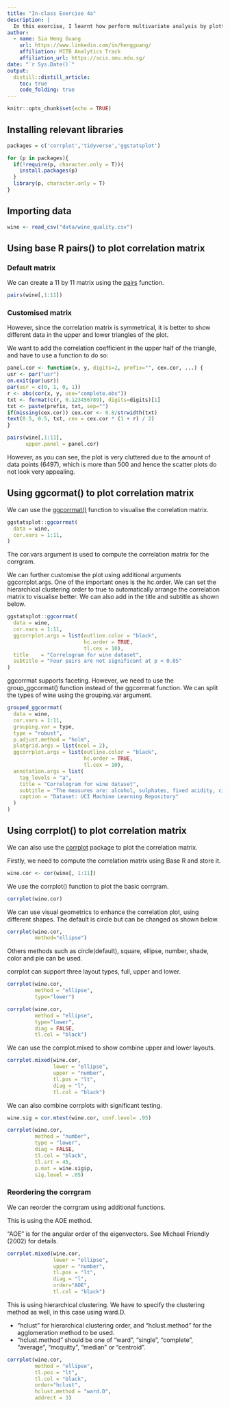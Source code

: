 ```yaml
---
title: "In-class Exercise 4a"
description: |
  In this exercise, I learnt how perform multivariate analysis by plotting a correlation plot in R
author:
  - name: Sia Heng Guang
    url: https://www.linkedin.com/in/hengguang/
    affiliation: MITB Analytics Track
    affiliation_url: https://scis.smu.edu.sg/
date: "`r Sys.Date()`"
output: 
  distill::distill_article:
    toc: true
    code_folding: true
---
```


```r
knitr::opts_chunk$set(echo = TRUE)
```

## Installing relevant libraries

```r
packages = c('corrplot','tidyverse','ggstatsplot')

for (p in packages){
  if(!require(p, character.only = T)){
    install.packages(p)
  }
  library(p, character.only = T)
}
```

## Importing data 

```r
wine <- read_csv("data/wine_quality.csv")
```

## Using base R pairs() to plot correlation matrix

### Default matrix

We can create a 11 by 11 matrix using the [pairs](https://stat.ethz.ch/R-manual/R-devel/library/graphics/html/pairs.html) function.

```r
pairs(wine[,1:11])
```

### Customised matrix

However, since the correlation matrix is symmetrical, it is better to show different data in the upper and lower triangles of the plot.

We want to add the correlation coefficient in the upper half of the triangle, and have to use a function to do so:

```r
panel.cor <- function(x, y, digits=2, prefix="", cex.cor, ...) {
usr <- par("usr")
on.exit(par(usr))
par(usr = c(0, 1, 0, 1))
r <- abs(cor(x, y, use="complete.obs"))
txt <- format(c(r, 0.123456789), digits=digits)[1]
txt <- paste(prefix, txt, sep="")
if(missing(cex.cor)) cex.cor <- 0.8/strwidth(txt)
text(0.5, 0.5, txt, cex = cex.cor * (1 + r) / 2)
}
```

```r
pairs(wine[,1:11], 
      upper.panel = panel.cor)
```

However, as you can see, the plot is very cluttered due to the amount of data points (6497), which is more than 500 and hence the scatter plots do not look very appealing.

## Using ggcormat() to plot correlation matrix

We can use the [ggcorrmat()](https://indrajeetpatil.github.io/ggstatsplot/reference/ggcorrmat.html) function to visualise the correlation matrix.

```r
ggstatsplot::ggcorrmat(
  data = wine, 
  cor.vars = 1:11,
)
```

The cor.vars argument is used to compute the correlation matrix for the corrgram.

We can further customise the plot using additional arguments ggcorrplot.args. One of the important ones is the hc.order. We can set the hierarchical clustering order to true to automatically arrange the correlation matrix to visualise better. We can also add in the title and subtitle as shown below.

```r
ggstatsplot::ggcorrmat(
  data = wine, 
  cor.vars = 1:11,
  ggcorrplot.args = list(outline.color = "black", 
                         hc.order = TRUE,
                         tl.cex = 10),
  title    = "Correlogram for wine dataset",
  subtitle = "Four pairs are not significant at p < 0.05"
)
```

ggcorrmat supports faceting. However, we need to use the group_ggcormat() function instead of the ggcorrmat function. We can split the types of wine using the grouping.var argument.

```r
grouped_ggcorrmat(
  data = wine,
  cor.vars = 1:11,
  grouping.var = type,
  type = "robust",
  p.adjust.method = "holm",
  plotgrid.args = list(ncol = 2),
  ggcorrplot.args = list(outline.color = "black", 
                         hc.order = TRUE,
                         tl.cex = 10),
  annotation.args = list(
    tag_levels = "a",
    title = "Correlogram for wine dataset",
    subtitle = "The measures are: alcohol, sulphates, fixed acidity, citric acid, chlorides, residual sugar, density, free sulfur dioxide and volatile acidity",
    caption = "Dataset: UCI Machine Learning Repository"
  )
)
```

## Using corrplot() to plot correlation matrix

We can also use the [corrplot](https://cran.r-project.org/web/packages/corrplot/vignettes/corrplot-intro.html) package to plot the correlation matrix.

Firstly, we need to compute the correlation matrix using Base R and store it.

```r
wine.cor <- cor(wine[, 1:11])
```

We use the corrplot() function to plot the basic corrgram.

```r
corrplot(wine.cor)
```

We can use visual geometrics to enhance the correlation plot, using different shapes. The default is circle but can be changed as shown below.

```r
corrplot(wine.cor,
         method="ellipse")
```

Others methods such as circle(default), square, ellipse, number, shade, color and pie can be used.

corrplot can support three layout types, full, upper and lower.

```r
corrplot(wine.cor, 
         method = "ellipse", 
         type="lower")
```

```r
corrplot(wine.cor, 
         method = "ellipse", 
         type="lower",
         diag = FALSE,
         tl.col = "black")
```

We can use the corrplot.mixed to show combine upper and lower layouts.

```r
corrplot.mixed(wine.cor, 
               lower = "ellipse", 
               upper = "number",
               tl.pos = "lt",
               diag = "l",
               tl.col = "black")
```

We can also combine corrplots with significant testing.

```r
wine.sig = cor.mtest(wine.cor, conf.level= .95)
```

```r
corrplot(wine.cor,
         method = "number",
         type = "lower",
         diag = FALSE,
         tl.col = "black",
         tl.srt = 45,
         p.mat = wine.sig$p,
         sig.level = .05)
```


### Reordering the corrgram

We can reorder the corrgram using additional functions.

This is using the AOE method.

“AOE” is for the angular order of the eigenvectors. See Michael Friendly (2002) for details.

```r
corrplot.mixed(wine.cor, 
               lower = "ellipse", 
               upper = "number",
               tl.pos = "lt",
               diag = "l",
               order="AOE",
               tl.col = "black")
```

This is using hierarchical clustering. We have to specify the clustering method as well, in this case using ward.D.

+ “hclust” for hierarchical clustering order, and “hclust.method” for the agglomeration method to be used.
+ “hclust.method” should be one of “ward”, “single”, “complete”, “average”, “mcquitty”, “median” or “centroid”.

```r
corrplot(wine.cor, 
         method = "ellipse", 
         tl.pos = "lt",
         tl.col = "black",
         order="hclust",
         hclust.method = "ward.D",
         addrect = 3)
```

